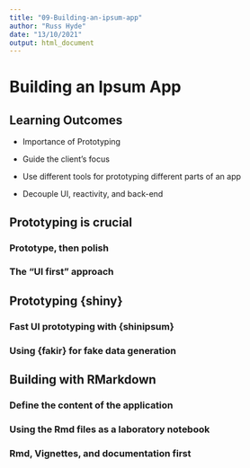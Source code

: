 ```yaml
---
title: "09-Building-an-ipsum-app"
author: "Russ Hyde"
date: "13/10/2021"
output: html_document
---
```


# Building an Ipsum App

## Learning Outcomes

- Importance of Prototyping

- Guide the client's focus

- Use different tools for prototyping different parts of an app

- Decouple UI, reactivity, and back-end

## Prototyping is crucial

### Prototype, then polish

### The "UI first" approach

## Prototyping {shiny}

### Fast UI prototyping with {shinipsum}

### Using {fakir} for fake data generation

## Building with RMarkdown

### Define the content of the application

### Using the Rmd files as a laboratory notebook

### Rmd, Vignettes, and documentation first